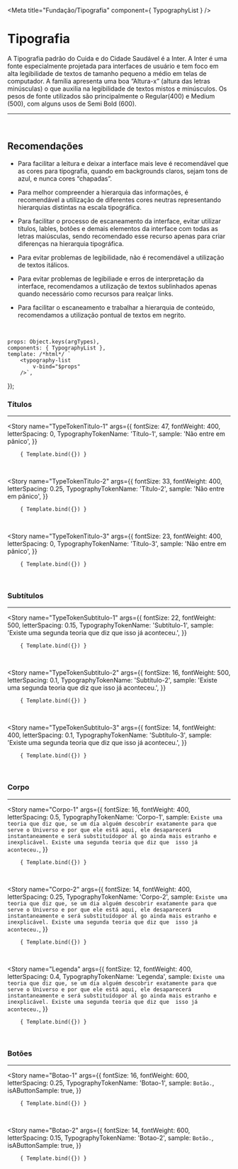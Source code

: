 
<Meta title="Fundação/Tipografia" component={ TypographyList } />

# Tipografia

A Tipografia padrão do Cuida e do Cidade Saudável é a Inter. A Inter é uma fonte especialmente projetada 
para interfaces de usuário e tem foco em alta legibilidade de textos de tamanho pequeno a médio em telas de computador.
A família apresenta uma boa “Altura-x”  (altura das letras minúsculas) o que auxilia na legibilidade de textos mistos e 
minúsculos. Os pesos de fonte utilizados são principalmente o Regular(400) e Medium (500), com alguns usos de Semi Bold (600).

<hr />
<br />

## Recomendações

- Para facilitar a leitura e deixar a interface mais leve é
recomendável que as cores para tipografia, quando em backgrounds claros,
sejam tons de azul, e nunca cores “chapadas”.

- Para melhor compreender a hierarquia das informações, é recomendável
a utilização de diferentes cores neutras representando hierarquias
distintas na escala tipográfica.

- Para facilitar o processo de escaneamento da interface, evitar utilizar títulos,
 lables, botões e demais elementos da interface com todas as letras maiúsculas, sendo
	recomendado esse recurso apenas para criar diferenças na hierarquia tipográfica.

- Para evitar problemas de legibilidade, não é recomendável a utilização de textos itálicos.

- Para evitar problemas de legibiliade e erros de interpretação da interface, recomendamos
 a utilização de textos sublinhados apenas quando necessário como recursos para realçar links.

- Para facilitar o escaneamento e trabalhar a hierarquia de conteúdo, recomendamos a 
utilização pontual de textos em negrito.

<br />

	props: Object.keys(argTypes),
	components: { TypographyList },
	template: /*html*/ `
		<typography-list 
			v-bind="$props" 
		/>`,
});

### Títulos
---

<Story
	name="TypeTokenTitulo-1"
	args={{
		fontSize: 47,
		fontWeight: 400,
		letterSpacing: 0,
		TypographyTokenName: 'Título-1',
		sample: 'Não entre em pânico',
	}}
>
		{ Template.bind({}) }
</Story>

<br />

<Story
	name="TypeTokenTitulo-2"
	args={{
		fontSize: 33,
		fontWeight: 400,
		letterSpacing: 0.25,
		TypographyTokenName: 'Título-2',
		sample: 'Não entre em pânico',
	}}
>
		{ Template.bind({}) }
</Story>

<br />

<Story
	name="TypeTokenTitulo-3"
	args={{
		fontSize: 23,
		fontWeight: 400,
		letterSpacing: 0,
		TypographyTokenName: 'Título-3',
		sample: 'Não entre em pânico',
	}}
>
		{ Template.bind({}) }
</Story>

<br />

### Subtítulos
---

<Story
	name="TypeTokenSubtitulo-1"
	args={{
		fontSize: 22,
		fontWeight: 500,
		letterSpacing: 0.15,
		TypographyTokenName: 'Subtítulo-1',
		sample: 'Existe uma segunda teoria que diz que isso já aconteceu.',
	}}
>
		{ Template.bind({}) }
</Story>

<br />

<Story
	name="TypeTokenSubtitulo-2"
	args={{
		fontSize: 16,
		fontWeight: 500,
		letterSpacing: 0.1,
		TypographyTokenName: 'Subtítulo-2',
		sample: 'Existe uma segunda teoria que diz que isso já aconteceu.',
	}}
>
		{ Template.bind({}) }
</Story>

<br />

<Story
	name="TypeTokenSubtitulo-3"
	args={{
		fontSize: 14,
		fontWeight: 400,
		letterSpacing: 0.1,
		TypographyTokenName: 'Subtítulo-3',
		sample: 'Existe uma segunda teoria que diz que isso já aconteceu.',
	}}
>
		{ Template.bind({}) }
</Story>

<br />

### Corpo
---

<Story
	name="Corpo-1"
	args={{
		fontSize: 16,
		fontWeight: 400,
		letterSpacing: 0.5,
		TypographyTokenName: 'Corpo-1',
		sample: `Existe uma teoria que diz que, se um dia alguém descobrir exatamente para que serve o
		 Universo e por que ele está aqui, ele desaparecerá instantaneamente e será substituídopor al
		 go ainda mais estranho e inexplicável. Existe uma segunda teoria que diz que 
			isso já aconteceu.`,
	}}
>
		{ Template.bind({}) }
</Story>

<br />

<Story
	name="Corpo-2"
	args={{
		fontSize: 14,
		fontWeight: 400,
		letterSpacing: 0.25,
		TypographyTokenName: 'Corpo-2',
		sample: `Existe uma teoria que diz que, se um dia alguém descobrir exatamente para que serve o
		 Universo e por que ele está aqui, ele desaparecerá instantaneamente e será substituídopor al
		 go ainda mais estranho e inexplicável. Existe uma segunda teoria que diz que 
			isso já aconteceu.`,
	}}
>
		{ Template.bind({}) }
</Story>

<br />

<Story
	name="Legenda"
	args={{
		fontSize: 12,
		fontWeight: 400,
		letterSpacing: 0.4,
		TypographyTokenName: 'Legenda',
		sample: `Existe uma teoria que diz que, se um dia alguém descobrir exatamente para que serve o
		 Universo e por que ele está aqui, ele desaparecerá instantaneamente e será substituídopor al
		 go ainda mais estranho e inexplicável. Existe uma segunda teoria que diz que 
			isso já aconteceu.`,
	}}
>
		{ Template.bind({}) }
</Story>

<br />

### Botões
---

<Story
	name="Botao-1"
	args={{
		fontSize: 16,
		fontWeight: 600,
		letterSpacing: 0.25,
		TypographyTokenName: 'Botao-1',
		sample: `Botão.`,
		isAButtonSample: true,
	}}
>
		{ Template.bind({}) }
</Story>

<br />

<Story
	name="Botao-2"
	args={{
		fontSize: 14,
		fontWeight: 600,
		letterSpacing: 0.15,
		TypographyTokenName: 'Botao-2',
		sample: `Botão.`,
		isAButtonSample: true,
	}}
>
		{ Template.bind({}) }
</Story>
